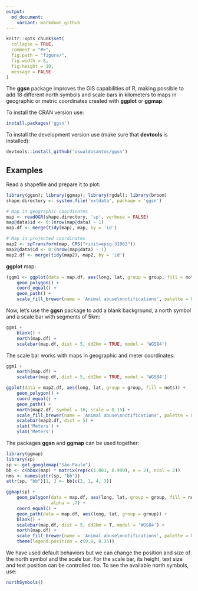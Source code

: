 ```yaml
---
output:
  md_document:
    variant: markdown_github
---
```


<!-- README.md is generated from README.Rmd. Please edit that file -->

```r
knitr::opts_chunk$set(
  collapse = TRUE,
  comment = "#>",
  fig.path = "figure/",
  fig.width = 8,
  fig.height = 10,
  message = FALSE
)
```

The **ggsn** package improves the GIS capabilities of R, making possible to add 18 different north symbols and scale bars in kilometers to maps in geographic or metric coordinates created with **ggplot** or **ggmap**.

To install the CRAN version use: 

```R
install.packages('ggsn')
```

To install the development version use (make sure that **devtools** is installed):

```R
devtools::install_github('oswaldosantos/ggsn')
```

## Examples

Read a shapefile and prepare it to plot:

```r
library(ggsn); library(ggmap); library(rgdal); library(broom)
shape.directory <- system.file('extdata', package = 'ggsn')

# Map in geographic coordinates
map <- readOGR(shape.directory, 'sp', verbose = FALSE)
map@data$id <- 0:(nrow(map@data) - 1)
map.df <- merge(tidy(map), map, by = 'id')

# Map in projected coordinates
map2 <- spTransform(map, CRS("+init=epsg:31983"))
map2@data$id <- 0:(nrow(map@data) - 1)
map2.df <- merge(tidy(map2), map2, by = 'id')
```

**ggplot** map:

```r
(ggm1 <- ggplot(data = map.df, aes(long, lat, group = group, fill = nots)) +
    geom_polygon() +
    coord_equal() +
    geom_path() +
    scale_fill_brewer(name = 'Animal abuse\nnotifications', palette = 8))
```

Now, let's use the **ggsn** package to add a blank background, a north symbol and a scale bar with segments of 5km:

```r
ggm1 +
    blank() +
    north(map.df) +
    scalebar(map.df, dist = 5, dd2km = TRUE, model = 'WGS84')
```

The scale bar works with maps in geographic and meter coordinates:

```r
ggm1 +
    north(map.df) +
    scalebar(map.df, dist = 5, dd2km = TRUE, model = 'WGS84')
```

```r
ggplot(data = map2.df, aes(long, lat, group = group, fill = nots)) +
    geom_polygon() +
    coord_equal() +
    geom_path() +
    north(map2.df, symbol = 16, scale = 0.15) +
    scale_fill_brewer(name = 'Animal abuse\nnotifications', palette = 8) +
    scalebar(map2.df, dist = 5) +
    xlab('Meters') +
    ylab('Meters')
```

The packages **ggsn** and **ggmap** can be used together:
```r
library(ggmap)
library(sp)
sp <- get_googlemap("São Paulo")
bb <- c(bbox(map) * matrix(rep(c(1.001, 0.999), e = 2), ncol = 2))
nms <- names(attr(sp, "bb"))
attr(sp, "bb")[1, ] <- bb[c(2, 1, 4, 3)]

ggmap(sp) +
    geom_polygon(data = map.df, aes(long, lat, group = group, fill = nots),
                 alpha = .7) +
    coord_equal() +
    geom_path(data = map.df, aes(long, lat, group = group)) +
    blank() +
    scalebar(map.df, dist = 5, dd2km = T, model = 'WGS84') +
    north(map.df) +
    scale_fill_brewer(name = 'Animal abuse\nnotifications', palette = 8) +
    theme(legend.position = c(0.9, 0.35))
```

We have used default behaviors but we can change the position and size of the north symbol and the scale bar. For the scale bar, its height, text size and text position can be controlled too. To see the available north symbols, use:

```r
northSymbols()
```  
